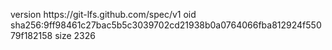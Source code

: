 version https://git-lfs.github.com/spec/v1
oid sha256:9ff98461c27bac5b5c3039702cd21938b0a0764066fba812924f55079f182158
size 2326
